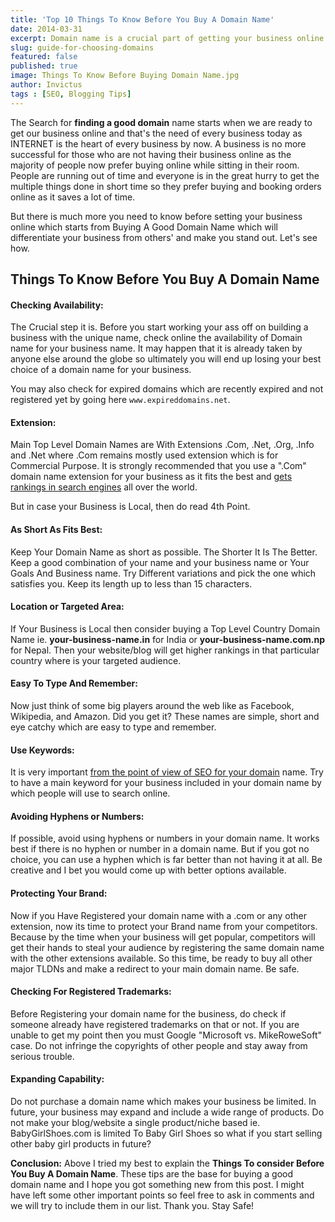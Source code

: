 ```yaml
---
title: 'Top 10 Things To Know Before You Buy A Domain Name'
date: 2014-03-31
excerpt: Domain name is a crucial part of getting your business online. A good domain name can help business grow. So, you need to know few things before buying a domain name. This guide will help you with choosing one.
slug: guide-for-choosing-domains
featured: false
published: true
image: Things To Know Before Buying Domain Name.jpg
author: Invictus
tags : [SEO, Blogging Tips]
---
```


The Search for **finding a good domain** name starts when we are ready to get our business online and that's the need of every business today as INTERNET is the heart of every business by now. A business is no more successful for those who are not having their business online as the majority of people now prefer buying online while sitting in their room. People are running out of time and everyone is in the great hurry to get the multiple things done in short time so they prefer buying and booking orders online as it saves a lot of time. 

But there is much more you need to know before setting your business online which starts from Buying A Good Domain Name which will differentiate your business from others' and make you stand out. Let's see how.  
  

  
## Things To Know Before You Buy A Domain Name


#### Checking Availability:

The Crucial step it is. Before you start working your ass off on building a business with the unique name, check online the availability of Domain name for your business name. It may happen that it is already taken by anyone else around the globe so ultimately you will end up losing your best choice of a domain name for your business. 

You may also check for expired domains which are recently expired and not registered yet by going here `www.expireddomains.net`.


#### Extension:

Main Top Level Domain Names are With Extensions .Com, .Net, .Org, .Info and .Net where .Com remains mostly used extension which is for Commercial Purpose. It is strongly recommended that you use a ".Com" domain name extension for your business as it fits the best and [gets rankings in search engines](https://www.twistblogg.com/2014/03/seo-top-5-link-building-methods.html) all over the world. 

But in case your Business is Local, then do read 4th Point.


#### As Short As Fits Best:

Keep Your Domain Name as short as possible. The Shorter It Is The Better. Keep a good combination of your name and your business name or Your Goals And Business name. Try Different variations and pick the one which satisfies you. Keep its length up to less than 15 characters.


#### Location or Targeted Area:

If Your Business is Local then consider buying a Top Level Country Domain Name ie. **your-business-name.in** for India or **your-business-name.com.np** for Nepal. Then your website/blog will get higher rankings in that particular country where is your targeted audience.


#### Easy To Type And Remember: 

Now just think of some big players around the web like as Facebook, Wikipedia, and Amazon. Did you get it? These names are simple, short and eye catchy which are easy to type and remember.


#### Use Keywords: 

It is very important [from the point of view of SEO for your domain](https://www.twistblogg.com/2014/02/top-5-must-do-seo-things-before-publishing-your-articles.html) name. Try to have a main keyword for your business included in your domain name by which people will use to search online.


#### Avoiding Hyphens or Numbers:

If possible, avoid using hyphens or numbers in your domain name. It works best if there is no hyphen or number in a domain name. But if you got no choice, you can use a hyphen which is far better than not having it at all. Be creative and I bet you would come up with better options available.


#### Protecting Your Brand:

Now if you Have Registered your domain name with a .com or any other extension, now its time to protect your Brand name from your competitors. Because by the time when your business will get popular, competitors will get their hands to steal your audience by registering the same domain name with the other extensions available. So this time, be ready to buy all other major TLDNs and make a redirect to your main domain name. Be safe.


#### Checking For Registered Trademarks: 

Before Registering your domain name for the business, do check if someone already have registered trademarks on that or not. If you are unable to get my point then you must Google "Microsoft vs. MikeRoweSoft" case. Do not infringe the copyrights of other people and stay away from serious trouble.


#### Expanding Capability:

Do not purchase a domain name which makes your business be limited. In future, your business may expand and include a wide range of products. Do not make your blog/website a single product/niche based ie. BabyGirlShoes.com is limited To Baby Girl Shoes so what if you start selling other baby girl products in future?

  

**Conclusion:** Above I tried my best to explain the **Things To consider Before You Buy A Domain Name**. These tips are the base for buying a good domain name and I hope you got something new from this post. I might have left some other important points so feel free to ask in comments and we will try to include them in our list. Thank you. Stay Safe!